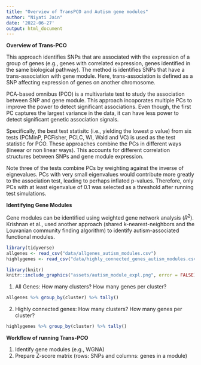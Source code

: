 ```yaml
---
title: "Overview of TransPCO and Autism gene modules"
author: "Niyati Jain"
date: '2022-06-27'
output: html_document
---
```


**Overview of Trans-PCO**

This approach identifies SNPs that are associated with the expression of a group of genes (e.g., genes with correlated expression, genes identified in the same biological pathway). The method is identifies SNPs that have a trans-association with gene module. Here, trans-association is defined as a SNP affecting expression of genes on another chromosome. 

PCA-based omnibus (PCO) is a multivariate test to study the association between SNP and gene module. This approach incoporates multiple PCs to improve the power to detect significant associations. Even though, the first PC captures the largest variance in the data, it can have less power to detect significant genetic association signals. 

Specifically, the best test statisitc (i.e., yielding the lowest p value) from six tests (PCMinP, PCFisher, PCLC, WI, Wald and VC) is used as the test statistic for PCO. These approaches combine the PCs in different ways (lineear or non linear ways). This accounts for different correlation structures between SNPs and gene module expression. 

Note three of the tests combine PCs by weighting against the inverse of eignevalues. PCs with very small eigenvalues would contribute more greatly to the association test, leading to perhaps inflated p-values. Therefore, only PCs with at least eigenvalue of 0.1 was selected as a threshold after running test simulations. 

**Identifying Gene Modules**

Gene modules can be identified using weighted gene network analysis ($R^2$). Krishnan et al., used another approach (shared k-nearest-neighbors and the Louvanian community finding algorithm) to identify autism-associated functional modules. 

```r
library(tidyverse)
allgenes <- read_csv("data/allgenes_autism_modules.csv")
highlygenes <- read_csv("data/highly_connected_genes_autism_modules.csv")
```

```r
library(knitr)
knitr::include_graphics("assets/autism_module_expl.png", error = FALSE)
```

1. All Genes: How many clusters? How many genes per cluster? 
```r

allgenes %>% group_by(cluster) %>% tally()
```

2. Highly connected genes: How many clusters? How many genes per cluster? 
```r
highlygenes %>% group_by(cluster) %>% tally()
```

**Workflow of running Trans-PCO**

1. Identify gene modules (e.g., WGNA)
2. Prepare Z-score matrix (rows: SNPs and columns: genes in a module)


